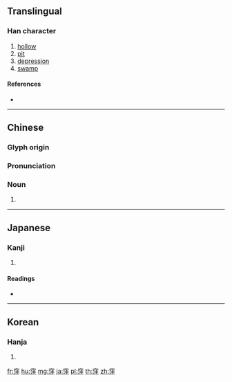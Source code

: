 {{character info/new}}
{{also|洼}}
==Translingual==

===Han character===
{{Han char|rn=116|rad=穴|as=09|sn=14|four=30114|canj=JCEGG|ids=⿱穴洼}}

# [[hollow]]
# [[pit]]
# [[depression]]
# [[swamp]]

====References====
* {{Han ref|kx=0866.610|dkj=25580|dj=1295.210|hdz=42736.040|uh=7AAA|ud=31402|bh=BADA|bd=47834}}

----

==Chinese==
{{zh-forms|s=洼}}

===Glyph origin===
{{Han etym}}

===Pronunciation===
{{zh-pron
|m=wā
|c=waa1
|h=pfs=
|md=
|mn=qz,xm,zz:oa
|w=
|mc=y
|oc=y
|cat=n
}}

===Noun===
{{zh-noun}}

# {{rfdef|lang=zh}}

----

==Japanese==

===Kanji===
{{ja-kanji|grade=|rs=穴09}}

# {{defn|lang=ja|sort=穴09}}

====Readings====
* {{ja-readings|goon=[[え]] (e)|kanon=[[わ]] (wa)|on=[[あ]] (a)|kun=[[くぼ]] (kubo), [[くぼむ]] (kubomu)|nanori=}}

----

==Korean==

===Hanja===
{{ko-hanja|hangeul=와|eumhun=|rv=wa|mr=wa|y=wa}}

# {{defn|lang=ko|sort=穴09}}

[[fr:窪]]
[[hu:窪]]
[[mg:窪]]
[[ja:窪]]
[[pl:窪]]
[[th:窪]]
[[zh:窪]]
